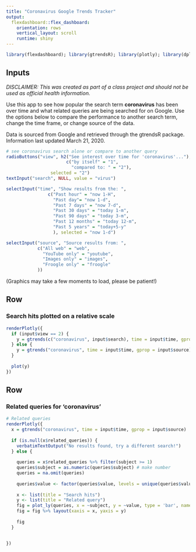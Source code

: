 ```yaml
---
title: "Coronavirus Google Trends Tracker"
output: 
  flexdashboard::flex_dashboard:
    orientation: rows
    vertical_layout: scroll
    runtime: shiny
---
```


```r
library(flexdashboard); library(gtrendsR); library(plotly); library(dplyr)
```

Inputs {.sidebar}
-------------------------------------

_DISCLAIMER: This was created as part of a class project and should not be used as official health information._

Use this app to see how popular the search term **coronavirus** has been over time and what related queries are being searched for on Google. Use the options below to compare the performance to another search term, change the time frame, or change source of the data.

Data is sourced from Google and retrieved through the gtrendsR package. Information last updated March 21, 2020.

```r

# see coronavirus search alone or compare to another query
radioButtons("view", h2("See interest over time for 'coronavirus'..."),
                       c("by itself" = "1",
                         "compared to: " = "2"),
                 selected = "2")
textInput("search", NULL, value = "virus")

selectInput("time", "Show results from the: ",
                c("Past hour" = "now 1-H",
                  "Past day"= "now 1-d",
                  "Past 7 days" = "now 7-d",
                  "Past 30 days" = "today 1-m",
                  "Past 90 days" = "today 3-m",
                  "Past 12 months" = "today 12-m",
                  "Past 5 years" = "today+5-y"
                  ), selected = "now 1-d")

selectInput("source", "Source results from: ",
            c("All web" = "web",
              "YouTube only" = "youtube",
              "Images only" = "images",
              "Froogle only" = "froogle"
            ))

```
(Graphics may take a few moments to load, please be patient!)

Row
-----------------------------------------------------------------------

### Search hits plotted on a relative scale

```r

renderPlotly({
  if (input$view == 2) {
    y = gtrends(c("coronavirus", input$search), time = input$time, gprop = input$source) 
  } else {
    y = gtrends("coronavirus", time = input$time, gprop = input$source)
  }
  
  plot(y)
})

```

Row
-----------------------------------------------------------------------

### Related queries for 'coronavirus'

```r
# Related queries
renderPlotly({
  x = gtrends("coronavirus", time = input$time, gprop = input$source)
  
  if (is.null(x$related_queries)) {
    verbatimTextOutput("No results found, try a different search!")
  } else {
    
    queries = x$related_queries %>% filter(subject >= 1)
    queries$subject = as.numeric(queries$subject) # make number
    queries = na.omit(queries)
    
    queries$value <- factor(queries$value, levels = unique(queries$value)[order(queries$subject, decreasing = FALSE)]) # order
    
    x <- list(title = "Search hits")
    y <- list(title = "Related query")
    fig = plot_ly(queries, x = ~subject, y = ~value, type = 'bar', name = "Related queries", marker = list(color = '#9119b8')) 
    fig = fig %>% layout(xaxis = x, yaxis = y)
    
    fig
  }
  
    
})

```

